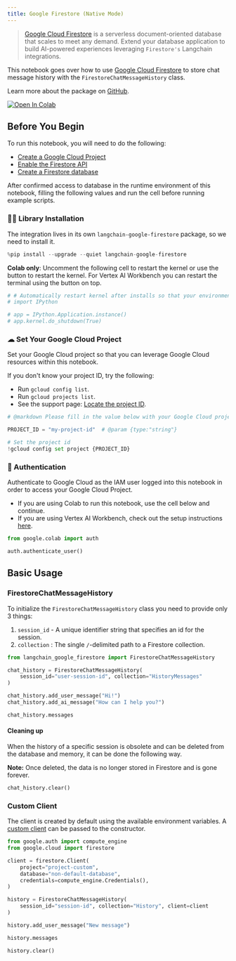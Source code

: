 ```yaml
---
title: Google Firestore (Native Mode)
---
```


> [Google Cloud Firestore](https://cloud.google.com/firestore) is a serverless document-oriented database that scales to meet any demand. Extend your database application to build AI-powered experiences leveraging `Firestore's` Langchain integrations.

This notebook goes over how to use [Google Cloud Firestore](https://cloud.google.com/firestore) to store chat message history with the `FirestoreChatMessageHistory` class.

Learn more about the package on [GitHub](https://github.com/googleapis/langchain-google-firestore-python/).

[![Open In Colab](https://colab.research.google.com/assets/colab-badge.svg)](https://colab.research.google.com/github/googleapis/langchain-google-firestore-python/blob/main/docs/chat_message_history.ipynb)

## Before You Begin

To run this notebook, you will need to do the following:

* [Create a Google Cloud Project](https://developers.google.com/workspace/guides/create-project)
* [Enable the Firestore API](https://console.cloud.google.com/flows/enableapi?apiid=firestore.googleapis.com)
* [Create a Firestore database](https://cloud.google.com/firestore/docs/manage-databases)

After confirmed access to database in the runtime environment of this notebook, filling the following values and run the cell before running example scripts.

### 🦜🔗 Library Installation

The integration lives in its own `langchain-google-firestore` package, so we need to install it.


```python
%pip install --upgrade --quiet langchain-google-firestore
```

**Colab only**: Uncomment the following cell to restart the kernel or use the button to restart the kernel. For Vertex AI Workbench you can restart the terminal using the button on top.


```python
# # Automatically restart kernel after installs so that your environment can access the new packages
# import IPython

# app = IPython.Application.instance()
# app.kernel.do_shutdown(True)
```

### ☁ Set Your Google Cloud Project
Set your Google Cloud project so that you can leverage Google Cloud resources within this notebook.

If you don't know your project ID, try the following:

* Run `gcloud config list`.
* Run `gcloud projects list`.
* See the support page: [Locate the project ID](https://support.google.com/googleapi/answer/7014113).


```python
# @markdown Please fill in the value below with your Google Cloud project ID and then run the cell.

PROJECT_ID = "my-project-id"  # @param {type:"string"}

# Set the project id
!gcloud config set project {PROJECT_ID}
```

### 🔐 Authentication

Authenticate to Google Cloud as the IAM user logged into this notebook in order to access your Google Cloud Project.

- If you are using Colab to run this notebook, use the cell below and continue.
- If you are using Vertex AI Workbench, check out the setup instructions [here](https://github.com/GoogleCloudPlatform/generative-ai/tree/main/setup-env).


```python
from google.colab import auth

auth.authenticate_user()
```

## Basic Usage

### FirestoreChatMessageHistory

To initialize the `FirestoreChatMessageHistory` class you need to provide only 3 things:

1. `session_id` - A unique identifier string that specifies an id for the session.
1. `collection` : The single `/`-delimited path to a Firestore collection.


```python
from langchain_google_firestore import FirestoreChatMessageHistory

chat_history = FirestoreChatMessageHistory(
    session_id="user-session-id", collection="HistoryMessages"
)

chat_history.add_user_message("Hi!")
chat_history.add_ai_message("How can I help you?")
```


```python
chat_history.messages
```

#### Cleaning up
When the history of a specific session is obsolete and can be deleted from the database and memory, it can be done the following way.

**Note:** Once deleted, the data is no longer stored in Firestore and is gone forever.


```python
chat_history.clear()
```

### Custom Client

The client is created by default using the available environment variables. A [custom client](https://cloud.google.com/python/docs/reference/firestore/latest/client) can be passed to the constructor.


```python
from google.auth import compute_engine
from google.cloud import firestore

client = firestore.Client(
    project="project-custom",
    database="non-default-database",
    credentials=compute_engine.Credentials(),
)

history = FirestoreChatMessageHistory(
    session_id="session-id", collection="History", client=client
)

history.add_user_message("New message")

history.messages

history.clear()
```
